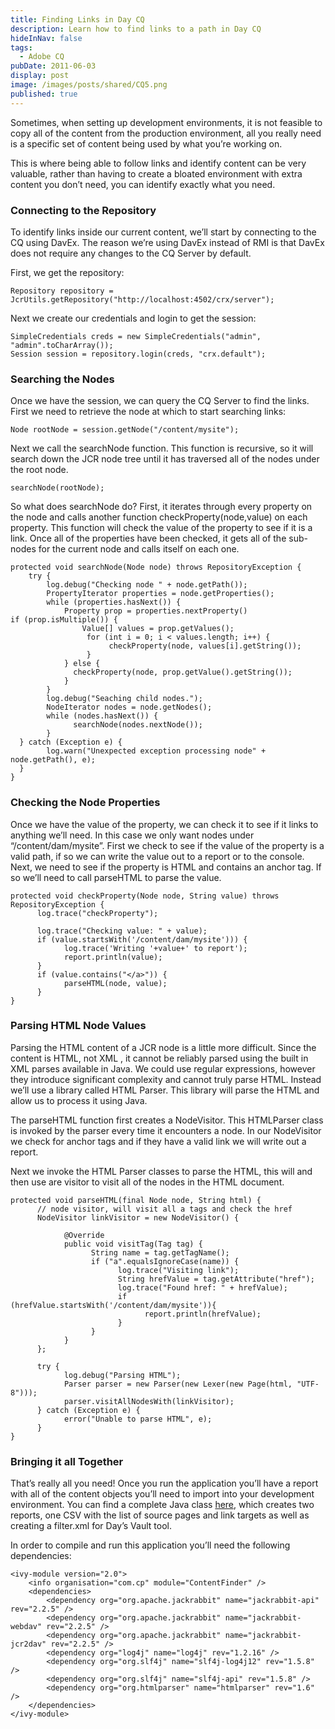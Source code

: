 ```yaml
---
title: Finding Links in Day CQ
description: Learn how to find links to a path in Day CQ
hideInNav: false
tags:
  - Adobe CQ
pubDate: 2011-06-03
display: post
image: /images/posts/shared/CQ5.png
published: true
---
```


Sometimes, when setting up development environments, it is not feasible to copy all of the content from the production environment, all you really need is a specific set of content being used by what you’re working on.

This is where being able to follow links and identify content can be very valuable, rather than having to create a bloated environment with extra content you don’t need, you can identify exactly what you need.

### Connecting to the Repository

To identify links inside our current content, we’ll start by connecting to the CQ using DavEx. The reason we’re using DavEx instead of RMI is that DavEx does not require any changes to the CQ Server by default.

First, we get the repository:

```
Repository repository = JcrUtils.getRepository("http://localhost:4502/crx/server");

```

Next we create our credentials and login to get the session:

```
SimpleCredentials creds = new SimpleCredentials("admin", "admin".toCharArray());  
Session session = repository.login(creds, "crx.default");  

```

### Searching the Nodes

Once we have the session, we can query the CQ Server to find the links. First we need to retrieve the node at which to start searching links:

```
Node rootNode = session.getNode("/content/mysite"); 

```

Next we call the searchNode function. This function is recursive, so it will search down the JCR node tree until it has traversed all of the nodes under the root node.

```
searchNode(rootNode);

```

So what does searchNode do? First, it iterates through every property on the node and calls another function checkProperty(node,value) on each property. This function will check the value of the property to see if it is a link. Once all of the properties have been checked, it gets all of the sub-nodes for the current node and calls itself on each one.

```
protected void searchNode(Node node) throws RepositoryException {
    try {
        log.debug("Checking node " + node.getPath());
        PropertyIterator properties = node.getProperties();
        while (properties.hasNext()) {        
            Property prop = properties.nextProperty()                  if (prop.isMultiple()) {
                Value[] values = prop.getValues();
                 for (int i = 0; i < values.length; i++) {
                      checkProperty(node, values[i].getString());
                 }
            } else {
              checkProperty(node, prop.getValue().getString());
            }
        }
        log.debug("Seaching child nodes.");
        NodeIterator nodes = node.getNodes();
        while (nodes.hasNext()) {
              searchNode(nodes.nextNode());
        }
  } catch (Exception e) {
        log.warn("Unexpected exception processing node" +  node.getPath(), e);
  }
}

```

### Checking the Node Properties

Once we have the value of the property, we can check it to see if it links to anything we’ll need. In this case we only want nodes under “/content/dam/mysite”. First we check to see if the value of the property is a valid path, if so we can write the value out to a report or to the console. Next, we need to see if the property is HTML and contains an anchor tag. If so we’ll need to call parseHTML to parse the value.

```
protected void checkProperty(Node node, String value) throws RepositoryException {
	  log.trace("checkProperty");

	  log.trace("Checking value: " + value);
	  if (value.startsWith('/content/dam/mysite'))) {
			log.trace('Writing '+value+' to report');
			report.println(value);
	  }
	  if (value.contains("</a>")) {
			parseHTML(node, value);
	  }
}

```

### Parsing HTML Node Values

Parsing the HTML content of a JCR node is a little more difficult. Since the content is HTML, not XML , it cannot be reliably parsed using the built in XML parses available in Java. We could use regular expressions, however they introduce significant complexity and cannot truly parse HTML. Instead we’ll use a library called HTML Parser. This library will parse the HTML and allow us to process it using Java. 

The parseHTML function first creates a NodeVisitor. This HTMLParser class is invoked by the parser every time it encounters a node. In our NodeVisitor we check for anchor tags and if they have a valid link we will write out a report.

Next we invoke the HTML Parser classes to parse the HTML, this will and then use are visitor to visit all of the nodes in the HTML document.

```
protected void parseHTML(final Node node, String html) {
	  // node visitor, will visit all a tags and check the href
	  NodeVisitor linkVisitor = new NodeVisitor() {

			@Override
			public void visitTag(Tag tag) {
				  String name = tag.getTagName();
				  if ("a".equalsIgnoreCase(name)) {
						log.trace("Visiting link");
						String hrefValue = tag.getAttribute("href");
						log.trace("Found href: " + hrefValue);
						if (hrefValue.startsWith('/content/dam/mysite')){
							  report.println(hrefValue);
						}
				  }
			}
	  };

	  try {
			log.debug("Parsing HTML");
			Parser parser = new Parser(new Lexer(new Page(html, "UTF-8")));
			parser.visitAllNodesWith(linkVisitor);
	  } catch (Exception e) {
			error("Unable to parse HTML", e);
	  }
}

```

### Bringing it all Together

That’s really all you need! Once you run the application you’ll have a report with all of the content objects you’ll need to import into your development environment. You can find a complete Java class [here](/assets/ContentFinder.java), which creates two reports, one CSV with the list of source pages and link targets as well as creating a filter.xml for Day’s Vault tool.

In order to compile and run this application you’ll need the following dependencies:

```
<ivy-module version="2.0">
	<info organisation="com.cp" module="ContentFinder" />
	<dependencies>
		<dependency org="org.apache.jackrabbit" name="jackrabbit-api" rev="2.2.5" />
		<dependency org="org.apache.jackrabbit" name="jackrabbit-webdav" rev="2.2.5" />
		<dependency org="org.apache.jackrabbit" name="jackrabbit-jcr2dav" rev="2.2.5" />
		<dependency org="log4j" name="log4j" rev="1.2.16" />
		<dependency org="org.slf4j" name="slf4j-log4j12" rev="1.5.8" />
		<dependency org="org.slf4j" name="slf4j-api" rev="1.5.8" />
		<dependency org="org.htmlparser" name="htmlparser" rev="1.6" />
	</dependencies>
</ivy-module>

```

